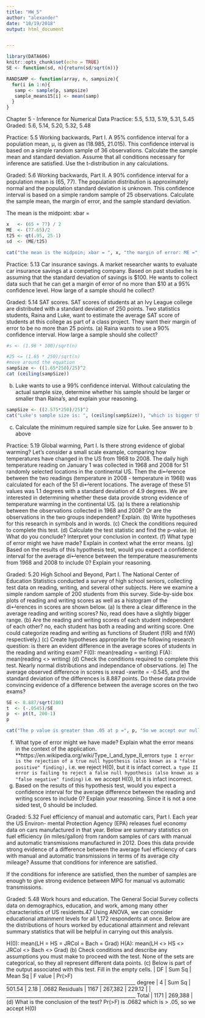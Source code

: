```yaml
---
title: "HW_5"
author: "alexander"
date: "10/19/2018"
output: html_document


---
```


```r
library(DATA606)
knitr::opts_chunk$set(echo = TRUE)
SE <- function(sd, n){return(sd/sqrt(n))}

RANDSAMP <- function(array, n, sampsize){
  for(i in 1:n){
   samp <- sample(p, sampsize)
   sample_means15[i] <- mean(samp)
  }
}
```
Chapter 5 - Inference for Numerical Data
Practice: 5.5, 5.13, 5.19, 5.31, 5.45
Graded: 5.6, 5.14, 5.20, 5.32, 5.48

Practice:
5.5 Working backwards, Part I. A 95% confidence interval for a population mean, μ, is given as (18.985, 21.015). This confidence interval is based on a simple random sample of 36 observations. Calculate the sample mean and standard deviation. Assume that all conditions necessary for inference are satisfied. Use the t-distribution in any calculations.

Graded:
5.6 Working backwards, Part II. A 90% confidence interval for a population mean is (65, 77). The population distribution is approximately normal and the population standard deviation is unknown. This confidence interval is based on a simple random sample of 25 observations. Calculate the sample mean, the margin of error, and the sample standard deviation.

The mean is the midpoint: xbar = 
```r
x   <- (65 + 77) / 2
ME  <- (77-65)/2
t25 <- qt(.95, 25-1)
sd  <- (ME/t25)

cat("the mean is the midpoin; xbar = ", x, "the margin of error: ME =", ME, "the SD is:", sd)
```

Practice:
5.13 Car insurance savings. A market researcher wants to evaluate car insurance savings at a competing company. Based on past studies he is assuming that the standard deviation of savings is $100. He wants to collect data such that he can get a margin of error of no more than $10 at a 95% confidence level. How large of a sample should he collect?

Graded:
5.14 SAT scores. SAT scores of students at an Ivy League college are distributed with a standard deviation of 250 points. Two statistics students, Raina and Luke, want to estimate the average SAT score of students at this college as part of a class project. They want their margin of error to be no more than 25 points.
(a) Raina wants to use a 90% confidence interval. How large a sample should she collect?

```r

#s <- (1.96 * 100)/sqrt(n)

#25 <= (1.65 * 250)/sqrt(n)
#move around the equation
sampSize <- ((1.65*250)/25)^2
cat (ceiling(sampSize))
```
(b) Luke wants to use a 99% confidence interval. Without calculating the actual sample size, determine whether his sample should be larger or smaller than Raina’s, and explain your reasoning.
```r
sampSize <- ((2.575*250)/25)^2
cat("Luke's sample size is: ", (ceiling(sampSize)), "which is bigger than Rainas because the size of z increases exponentially as z approaches infinity when the sample size is larger than the number of points")
```
(c) Calculate the minimum required sample size for Luke.
See answer to b above

Practice:
5.19 Global warming, Part I. Is there strong evidence of global warming? Let’s consider a small scale example, comparing how temperatures have changed in the US from 1968 to 2008. The daily high temperature reading on January 1 was collected in 1968 and 2008 for 51 randomly selected locations in the continental US. Then the di↵erence between the two readings (temperature in 2008 - temperature in 1968) was calculated for each of the 51 di↵erent locations. The average of these 51 values was 1.1 degrees with a standard deviation of 4.9 degrees. We are interested in determining whether these data provide strong evidence of temperature warming in the continental US.
(a) Is there a relationship between the observations collected in 1968 and 2008? Or are the observations in the two groups independent? Explain.
(b) Write hypotheses for this research in symbols and in words.
(c) Check the conditions required to complete this test.
(d) Calculate the test statistic and find the p-value.
(e) What do you conclude? Interpret your conclusion in context.
(f) What type of error might we have made? Explain in context what the error means.
(g) Based on the results of this hypothesis test, would you expect a confidence interval for the average di↵erence between the temperature measurements from 1968 and 2008 to include 0? Explain your reasoning.

Graded:
5.20 High School and Beyond, Part I. The National Center of Education Statistics conducted a survey of high school seniors, collecting test data on reading, writing, and several other subjects. Here we examine a simple random sample of 200 students from this survey. Side-by-side box plots of reading and writing scores as well as a histogram of the di↵erences in scores are shown below.
(a) Is there a clear difference in the average reading and writing scores?
No, read does have a slightly bigger range.
(b) Are the reading and writing scores of each student independent of each other?
no, each student has both a reading and writing score.  One could categorize reading and writing as functions of Student (f(R) and f(W) respectively.)
(c) Create hypotheses appropriate for the following research question: is there an evident difference in the average scores of students in the reading and writing exam?
F(0): mean(reading =  writing)
F(A): mean(reading <> writing)
(d) Check the conditions required to complete this test.
Nearly normal distributions and independance of observations.
(e) The average observed difference in scores is xread -xwrite = - 0.545, and the standard deviation of the differences is 8.887 points. Do these data provide convincing evidence of a difference between the average scores on the two exams?
```r
SE <- 8.887/sqrt(200)
t  <- (-.0545)/SE 
p  <- pt(t, 200-1)
p

cat("The p value is greater than .05 at p =", p, "So we accept our null hypothesis" )
```
(f) What type of error might we have made? Explain what the error means in the context of the application.
**https://en.wikipedia.org/wiki/Type_I_and_type_II_errors
`type I error is the rejection of a true null hypothesis (also known as a "false positive" finding),` 
i.e. we reject H(0), but it is infact correct.
`a type II error is failing to reject a false null hypothesis (also known as a "false negative" finding)`
i.e. we accept H(0), bt it is infact incorrect.
(g) Based on the results of this hypothesis test, would you expect a confidence interval for the average difference between the reading and writing scores to include 0? Explain your reasoning.
Since it is not a one sided test, 0 should be included.

Graded:
5.32 Fuel efficiency of manual and automatic cars, Part I. Each year the US Environ- mental Protection Agency (EPA) releases fuel economy data on cars manufactured in that year. Below are summary statistics on fuel efficiency (in miles/gallon) from random samples of cars with manual and automatic transmissions manufactured in 2012. Does this data provide strong evidence of a difference between the average fuel efficiency of cars with manual and automatic transmissions in terms of its average city mileage? Assume that conditions for inference are satisfied.

If the conditions for inference are satisfied, then the number of samples are enough to give strong evidence between MPG for manual vs automatic transmissions.

Graded:
5.48 Work hours and education. The General Social Survey collects data on demographics, education, and work, among many other characteristics of US residents.47 Using ANOVA, we can consider educational attainment levels for all 1,172 respondents at once. Below are the distributions of hours worked by educational attainment and relevant summary statistics that will be helpful in carrying out this analysis.

H(0): mean(LH =  HS =  JRCol =  Bach =  Grad)
H(A): mean(LH <> HS <> JRCol <> Bach <> Grad)
(b) Check conditions and describe any assumptions you must make to proceed with the test.
None of the sets are categorical, so they all represent different data points.
(c) Below is part of the output associated with this test. Fill in the empty cells.
          |  DF   | Sum Sq  | Mean Sq | F value | Pr(>F)
_____________________________________________________
degree    |  4    | Sum Sq  | 501.54  | 2.18    | .0682 
Residuals |  1167 | 267,382 | 229.12  |         | 
_____________________________________________________
Total     |  1171 | 269,388 |
(d) What is the conclusion of the test?
Pr(>F) is .0682 which is > .05, so we accept H(0)

